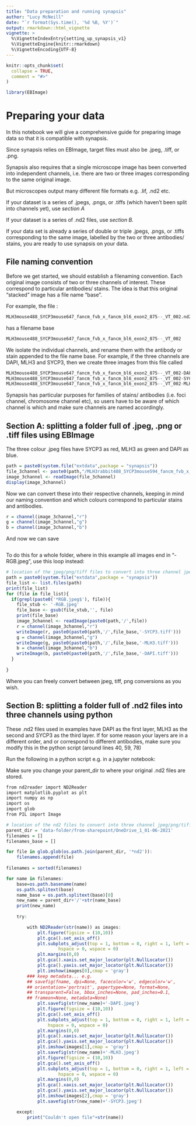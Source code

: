 ```yaml
---
title: "Data preparation and running synapsis"
author: "Lucy McNeill"
date: "`r format(Sys.time(), '%d %B, %Y')`"
output: rmarkdown::html_vignette
vignette: >
  %\VignetteIndexEntry{setting_up_synapsis_v1}
  %\VignetteEngine{knitr::rmarkdown}
  %\VignetteEncoding{UTF-8}
---
```


```r
knitr::opts_chunk$set(
  collapse = TRUE,
  comment = "#>"
)
```

```r
library(EBImage)
```

# Preparing your data

In this notebook we will give a comprehensive guide for preparing image data so that it is compatible with synapsis.

Since synapsis relies on EBImage, target files must also be .jpeg, .tiff, or .png.

Synapsis also requires that a single microscope image has been converted into independent channels, i.e. there are two or three images corresponding to the same original image.

But microscopes output many different file formats e.g. .lif, .nd2 etc.

If your dataset is a series of .jpegs, .pngs, or .tiffs (which haven't been split into channels yet), use *section A*

If your dataset is a series of .nd2 files, use *section B.*

If your data set is already a series of double or triple .jpegs, .pngs, or .tiffs corresponding to the same image, labelled by the two or three antibodies/ stains, you are ready to use synapsis on your data.

## File naming convention

Before we get started, we should establish a filenaming convention.
Each original image consists of two or three channels of interest. These correspond to particular antibodies/ stains.
The idea is that this original "stacked" image has a file name "base". 

For example, the file :

```r
MLH3mouse488_SYCP3mouse647_fancm_fvb_x_fancm_bl6_exon2_875--_VT_002.nd2
```

has a filename base 
```r
MLH3mouse488_SYCP3mouse647_fancm_fvb_x_fancm_bl6_exon2_875--_VT_002
```
We isolate the individual channels, and rename them with the antibody or stain appended to the file name base. 
For example, if the three channels are DAPI, MLH3 and SYCP3, then we create three images from this file called
```r
MLH3mouse488_SYCP3mouse647_fancm_fvb_x_fancm_bl6_exon2_875--_VT_002-DAPI.tiff
MLH3mouse488_SYCP3mouse647_fancm_fvb_x_fancm_bl6_exon2_875--_VT_002-SYCP3.tiff
MLH3mouse488_SYCP3mouse647_fancm_fvb_x_fancm_bl6_exon2_875--_VT_002-MLH3.tiff
```
Synapsis has particular purposes for families of stains/ antibodies (i.e. foci channel, chromosome channel etc), so users have to be aware of which channel is which and make sure channels are named accordingly.


## Section A: splitting a folder full of .jpeg, .png or .tiff files using EBImage
The three colour .jpeg files have SYCP3 as red, MLH3 as green and DAPI as blue.
```r
path = paste0(system.file("extdata",package = "synapsis"))
file_3channel <- paste0(path,"/MLH3rabbit488_SYCP3mouse594_fancm_fvb_x_fancm_bl6_724++_slide01_006-RGB.jpeg")
image_3channel <- readImage(file_3channel)
display(image_3channel)
```
Now we can convert these into their respective channels, keeping in mind our naming convention and which colours correspond to particular stains and antibodies.

```r
r = channel(image_3channel,"r")
g = channel(image_3channel,"g")
b = channel(image_3channel,"b")
```

And now we can save
```r


```
To do this for a whole folder, where in this example all images end in "-RGB.jpeg", use this loop instead:
```r
# location of the jpeg/png/tiff files to convert into three channel jpeg/png/tiff
path = paste0(system.file("extdata",package = "synapsis"))
file_list <- list.files(path)
print(file_list)
for (file in file_list){
  if(grepl(paste0('*RGB.jpeg$'), file)){
    file_stub <- '-RGB.jpeg'
    file_base <- gsub(file_stub,'', file)
    print(file_base)
    image_3channel <- readImage(paste0(path,'/',file))
    r = channel(image_3channel,"r")
    writeImage(r, paste0(paste0(path,'/',file_base,'-SYCP3.tiff')))
    g = channel(image_3channel,"g")
    writeImage(g, paste0(paste0(path,'/',file_base,'-MLH3.tiff')))
    b = channel(image_3channel,"b")
    writeImage(b, paste0(paste0(path,'/',file_base,'-DAPI.tiff')))
  }
    
}
```
Where you can freely convert between jpeg, tiff, png conversions as you wish.

## Section B: splitting a folder full of .nd2 files into three channels using python

These .nd2 files used in examples have DAPI as the first layer, MLH3 as the second and SYCP3 as the third layer. If for some reason your layers are in a different order, and or correspond to different antibodies, make sure you modify this in the python script (around lines 40, 59, 78)

Run the following in a python script e.g. in a jupyter notebook:

Make sure you change your parent_dir to where your original .nd2 files are stored.
```r
from nd2reader import ND2Reader
import matplotlib.pyplot as plt
import numpy as np
import os
import glob
from PIL import Image

# location of the nd2 files to convert into three channel jpeg/png/tiff
parent_dir = 'data-folder/from-sharepoint/OneDrive_1_01-06-2021'
filenames = []
filenames_base = []

for file in glob.glob(os.path.join(parent_dir, '*nd2')):
    filenames.append(file)
         
filenames = sorted(filenames)

for name in filenames:
    base=os.path.basename(name)
    os.path.splitext(base)
    name_base = os.path.splitext(base)[0]
    new_name = parent_dir+'/'+str(name_base)
    print(new_name)
    
    try:

        with ND2Reader(str(name)) as images:
            plt.figure(figsize = (10,10))
            plt.gca().set_axis_off()
            plt.subplots_adjust(top = 1, bottom = 0, right = 1, left = 0,
                    hspace = 0, wspace = 0)
            plt.margins(0,0)
            plt.gca().xaxis.set_major_locator(plt.NullLocator())
            plt.gca().yaxis.set_major_locator(plt.NullLocator())
            plt.imshow(images[0],cmap = 'gray')
        ### keep metadata... e.g.
        ## savefig(fname, dpi=None, facecolor='w', edgecolor='w',
        ## orientation='portrait', papertype=None, format=None,
        ## transparent=False, bbox_inches=None, pad_inches=0.1,
        ## frameon=None, metadata=None)
            plt.savefig(str(new_name)+'-DAPI.jpeg')
            plt.figure(figsize = (10,10))
            plt.gca().set_axis_off()
            plt.subplots_adjust(top = 1, bottom = 0, right = 1, left = 0,
                hspace = 0, wspace = 0)
            plt.margins(0,0)
            plt.gca().xaxis.set_major_locator(plt.NullLocator())
            plt.gca().yaxis.set_major_locator(plt.NullLocator())
            plt.imshow(images[1],cmap = 'gray')
            plt.savefig(str(new_name)+'-MLH3.jpeg')
            plt.figure(figsize = (10,10))
            plt.gca().set_axis_off()
            plt.subplots_adjust(top = 1, bottom = 0, right = 1, left = 0,
                    hspace = 0, wspace = 0)
            plt.margins(0,0)
            plt.gca().xaxis.set_major_locator(plt.NullLocator())
            plt.gca().yaxis.set_major_locator(plt.NullLocator())
            plt.imshow(images[2],cmap = 'gray')
            plt.savefig(str(new_name)+'-SYCP3.jpeg')

    except:
        print("Couldn't open file"+str(name))
```

